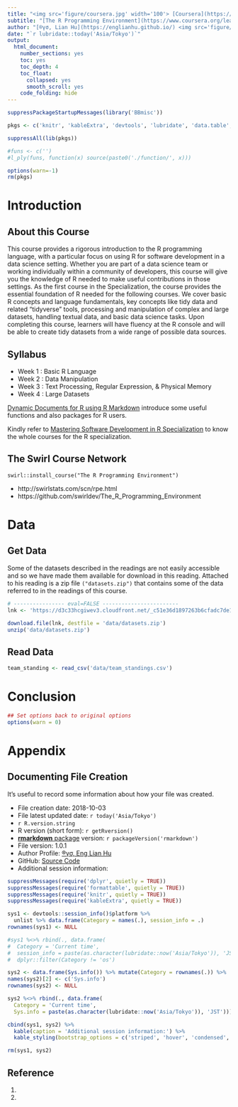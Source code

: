 ```yaml
---
title: "<img src='figure/coursera.jpg' width='100'> [Coursera](https://www.coursera.org) - An Online Learning Platform"
subtitle: "[The R Programming Environment](https://www.coursera.org/learn/r-programming-environment) <img src='figure/jhu.jpg' width='100'>"
author: "[®γσ, Lian Hu](https://englianhu.github.io/) <img src='figure/RYO.jpg' width='24'> <img src='figure/RYU.jpg' width='24'> <img src='figure/ENG.jpg' width='24'>®"
date: "`r lubridate::today('Asia/Tokyo')`"
output:
  html_document: 
    number_sections: yes
    toc: yes
    toc_depth: 4
    toc_float:
      collapsed: yes
      smooth_scroll: yes
    code_folding: hide
---
```


```r
suppressPackageStartupMessages(library('BBmisc'))

pkgs <- c('knitr', 'kableExtra', 'devtools', 'lubridate', 'data.table', 'quantmod', 'qrmtools', 'tidyquant', 'plyr', 'stringr', 'magrittr', 'dplyr', 'tidyverse', 'memoise', 'highcharter', 'formattable', 'DT')

suppressAll(lib(pkgs))

#funs <- c('')
#l_ply(funs, function(x) source(paste0('./function/', x)))

options(warn=-1)
rm(pkgs)
```

# Introduction

## About this Course

This course provides a rigorous introduction to the R programming language, with a  particular focus on using R for software development in a data science setting. Whether you are part of a data science team or working individually within a community of developers, this course will give you the knowledge of R needed to make useful contributions in those settings. As the first course in the Specialization, the course provides the essential foundation of R needed for the following courses. We cover basic R concepts and language fundamentals, key concepts like tidy data and related "tidyverse" tools, processing and manipulation of complex and large datasets, handling textual data, and basic data science tasks. Upon completing this course, learners will have fluency at the R console and will be able to create tidy datasets from a wide range of possible data sources.

## Syllabus

- Week 1 : Basic R Language
- Week 2 : Data Manipulation
- Week 3 : Text Processing, Regular Expression, & Physical Memory
- Week 4 : Large Datasets

[Dynamic Documents for R using R Markdown](https://rpubs.com/moviedo/322222) introduce some useful functions and also packages for R users.

Kindly refer to [Mastering Software Development in R Specialization](https://www.coursera.org/specializations/r) to know the whole courses for the R specialization.

## The Swirl Course Network

`swirl::install_course("The R Programming Environment")`

- http://swirlstats.com/scn/rpe.html
- https://github.com/swirldev/The_R_Programming_Environment

# Data

## Get Data

Some of the datasets described in the readings are not easily accessible and so we have made them available for download in this reading. Attached to his reading is a zip file `("datasets.zip")` that contains some of the data referred to in the readings of this course.

```r
# ---------------- eval=FALSE ------------------------
lnk <- 'https://d3c33hcgiwev3.cloudfront.net/_c51e36d1897263b6cfadc7de150f05a1_datasets.zip?Expires=1538697600&Signature=R63JeOjOgKMZuQZh6aXKWTLIHXPNJoE--Zxem6jL6XoNjWGGhXgdX9HDPzRUUNbnlrDTxnrzHehRZZEzv2B5hP2ZlwJljDocWHIlu7mCr09VtF~2Yz4Lyvl7mr9DaFyVdKTBmyxN6KXYtAj9MGZTyNPvixx41XgWc-s2Y-CLEcU_&Key-Pair-Id=APKAJLTNE6QMUY6HBC5A'

download.file(lnk, destfile = 'data/datasets.zip')
unzip('data/datasets.zip')
```

## Read Data

```r
team_standing <- read_csv('data/team_standings.csv')
```

# Conclusion


```r
## Set options back to original options
options(warn = 0)
```

# Appendix

## Documenting File Creation 

It's useful to record some information about how your file was created.

- File creation date: 2018-10-03
- File latest updated date: `r today('Asia/Tokyo')`
- `r R.version.string`
- R version (short form): `r getRversion()`
- [**rmarkdown** package](https://github.com/rstudio/rmarkdown) version: `r packageVersion('rmarkdown')`
- File version: 1.0.1
- Author Profile: [®γσ, Eng Lian Hu](https://beta.rstudioconnect.com/content/3091/ryo-eng.html)
- GitHub: [Source Code](https://github.com/englianhu/Coursera-Mastering-Software-Development-in-R)
- Additional session information:

```r
suppressMessages(require('dplyr', quietly = TRUE))
suppressMessages(require('formattable', quietly = TRUE))
suppressMessages(require('knitr', quietly = TRUE))
suppressMessages(require('kableExtra', quietly = TRUE))

sys1 <- devtools::session_info()$platform %>% 
  unlist %>% data.frame(Category = names(.), session_info = .)
rownames(sys1) <- NULL

#sys1 %<>% rbind(., data.frame(
#  Category = 'Current time', 
#  session_info = paste(as.character(lubridate::now('Asia/Tokyo')), 'JST'))) %>% 
#  dplyr::filter(Category != 'os')

sys2 <- data.frame(Sys.info()) %>% mutate(Category = rownames(.)) %>% .[2:1]
names(sys2)[2] <- c('Sys.info')
rownames(sys2) <- NULL

sys2 %<>% rbind(., data.frame(
  Category = 'Current time', 
  Sys.info = paste(as.character(lubridate::now('Asia/Tokyo')), 'JST')))

cbind(sys1, sys2) %>% 
  kable(caption = 'Additional session information:') %>% 
  kable_styling(bootstrap_options = c('striped', 'hover', 'condensed', 'responsive'))

rm(sys1, sys2)
```

## Reference

01. 
02. 


